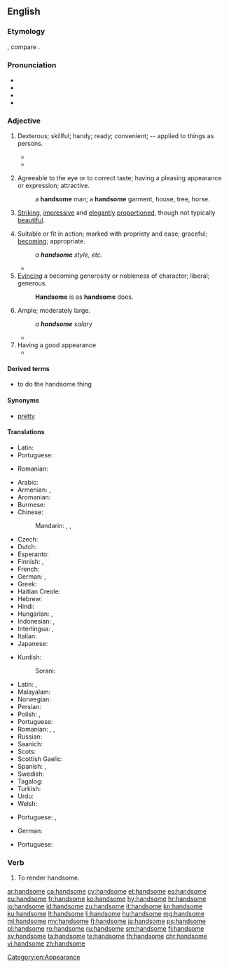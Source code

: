 ==English==

===Etymology===
{{suffix|hand|some|lang=en}}, compare {{etyl|nl|-}} {{m|nl|handzaam}}.

===Pronunciation===
* {{IPA|/ˈhænsəm/|lang=en}}
* {{audio|en-us-handsome.ogg|Audio (US)|lang=en}}
* {{audio|En-uk-handsome.ogg|Audio (UK)|lang=en}}
* {{hyphenation|hand|some|lang=en}}

===Adjective===
{{en-adj|more|er}}

# {{context|obsolete|lang=en}} Dexterous; skillful; handy; ready; convenient; -- applied to things as persons.
#* {{quote-book|passage=That they [engines of war] be both easy to be carried and '''handsome''' to be moved and turned about.|author=Robynson|title=Utopia}}
#* {{quote-book|passage=For a thief it is so '''handsome''' as it may seem it was first invented for him|author={{w|Edmund Spenser}}}}
# {{context|of a man|lang=en}} Agreeable to the eye or to correct taste; having a pleasing appearance or expression; attractive.
#: a '''handsome''' man; a '''handsome''' garment, house, tree, horse.
# {{context|of a woman|lang=en}} [[striking|Striking]], [[impressive]] and [[elegant]]ly [[proportion]]ed, though not typically [[beautiful]].
# Suitable or fit in action; marked with propriety and ease; graceful; [[becoming]]; appropriate.
#: ''a '''handsome''' style, etc.''
#* {{quote-book|passage=Easiness and '''handsome''' address in writing.|author=Felton}}
# [[evince|Evincing]] a becoming generosity or nobleness of character; liberal; generous.
#: '''Handsome''' is as '''handsome''' does.
# Ample; moderately large.
#: ''a '''handsome''' salary''
#* {{quote-book|passage=He . . . accumulated a '''handsome''' sum of money.|author=V. Knox}}
# Having a good appearance
#* {{quote-news
|year=2011
|date=November 5
|author=Phil Dawkes
|title=QPR   2 - 3   Man City
|work=BBC Sport
|url=http://news.bbc.co.uk/sport2/hi/football/15503963.stm
|page=
|passage=City have lapped up the plaudits this season for a series of '''handsome''' wins but manager Roberto Mancini has demanded that his side also learn to grind out results when they do not play well. He now has an example to point to.}}

====Derived terms====
* to do the handsome thing

====Synonyms====
* {{sense|agreeable, attractive, pleasing}} [[pretty]]

====Translations====
{{trans-top|dexterous; skillful}}
* Latin: {{t|la|scitulus}}
* Portuguese: {{t+|pt|hábil}}
{{trans-mid}}
* Romanian: {{t+|ro|abil}}
{{trans-bottom}}

{{trans-top|of man: agreeable to the eye or to correct taste}}
* Arabic: {{t|ar|جميل|tr=jamiil}}
* Armenian: {{t|hy|սիրուն|tr=sirun}}, {{t|hy|գեղեցիկ|tr=geġec’ik}}
* Aromanian: {{t+|rup|mushat}}
* Burmese: {{t+|my|ချော|tr=chaw:|sc=Mymr}}
* Chinese:
*: Mandarin: {{t+|cmn|帥|sc=Hani}}, {{t+|cmn|帅|tr=shuài|sc=Hani}}, {{t+|cmn|英俊|tr=yīngjùn|sc=Hani}}
* Czech: {{t|cs|pohledný|m}}
* Dutch: {{t+|nl|knap}}
* Esperanto: {{t+|eo|bela}}
* Finnish: {{t+|fi|komea}}, {{t+|fi|kaunis}}
* French: {{t+|fr|beau}}
* German: {{t+|de|hübsch}}, {{t+|de|stattlich}}
* Greek: {{t+|el|ωραίος|tr=oraios|sc=Grek}}
* Haitian Creole: {{t|ht|bèl}}
* Hebrew: {{t|he|טוב מראה|tr=tov mareh}}
* Hindi: {{t|hi|ख़ूबसूरत|tr=xūbsūrat|sc=Deva}}
* Hungarian: {{t+|hu|jóképű}}, {{t|hu|jóvágású}}
* Indonesian: {{t+|id|ganteng}}, {{t+|id|tampan}}
* Interlingua: {{t|ia|bel}}, {{t|ia|belle}}
* Italian: {{t+|it|bello}}
* Japanese: {{t|ja|ハンサム|alt=ハンサムな|tr=hansamu-na}}
{{trans-mid}}
* Kurdish:
*: Sorani: {{t|ckb|قۆز|sc=ku-Arab}}
* Latin: {{t|la|pulchrum}}, {{t|la|scitulus}}
* Malayalam: {{t|ml|സുന്ദരന്‍|tr=sundaran|sc=Mlym}}
* Norwegian: {{t+|no|pen}}
* Persian: {{t|fa|خوش‌تیپ|tr=xoš-tip|sc=fa-Arab}}
* Polish: {{t+|pl|piękny}}, {{t+|pl|przystojny}}
* Portuguese: {{t+|pt|bonito}}
* Romanian: {{t+|ro|frumos}}, {{t+|ro|arătos}}, {{t+|ro|chipeș}}
* Russian: {{t+|ru|красивый|tr=krasívyj}}
* Saanich: {{t|str|W̱,ÍEs}}
* Scots: {{t|sco|braw}}
* Scottish Gaelic: {{t|gd|eireachdail}}
* Spanish: {{t+|es|apuesto}}, {{t+|es|guapo|m}}
* Swedish: {{t+|sv|stilig}}
* Tagalog: {{t+|tl|guwapo}}
* Turkish: {{t+|tr|yakışıklı}}
* Urdu: {{t|ur|خوبصورت|tr=xūbsūrat|sc=ur-Arab}}
* Welsh: {{t|cy|golygus}}
{{trans-bottom}}

{{trans-top|of a woman: striking, impressive and elegantly proportioned, though not typically beautiful}}
* Portuguese: {{t|pt|bem-apanhada}}, {{t|pt|jeitosa}} {{qualifier|colloquial}}
{{trans-mid}}
{{trans-bottom}}

{{trans-top|marked with propriety and ease}}
{{trans-mid}}
{{trans-bottom}}

{{trans-top|generous}}
{{trans-mid}}
{{trans-bottom}}

{{trans-top|moderately large}}
* German: {{t+|de|stattlich}}
{{trans-mid}}
* Portuguese: {{t+|pt|belo}}
{{trans-bottom}}

===Verb===
{{en-verb|handsom|es}}

# {{context|transitive|obsolete|lang=en}} To render handsome.

[[Category:en:Appearance]]

[[ar:handsome]]
[[ca:handsome]]
[[cy:handsome]]
[[et:handsome]]
[[es:handsome]]
[[eu:handsome]]
[[fr:handsome]]
[[ko:handsome]]
[[hy:handsome]]
[[hr:handsome]]
[[io:handsome]]
[[id:handsome]]
[[zu:handsome]]
[[it:handsome]]
[[kn:handsome]]
[[ku:handsome]]
[[lt:handsome]]
[[li:handsome]]
[[hu:handsome]]
[[mg:handsome]]
[[ml:handsome]]
[[my:handsome]]
[[fj:handsome]]
[[ja:handsome]]
[[ps:handsome]]
[[pl:handsome]]
[[ro:handsome]]
[[ru:handsome]]
[[sm:handsome]]
[[fi:handsome]]
[[sv:handsome]]
[[ta:handsome]]
[[te:handsome]]
[[th:handsome]]
[[chr:handsome]]
[[vi:handsome]]
[[zh:handsome]]